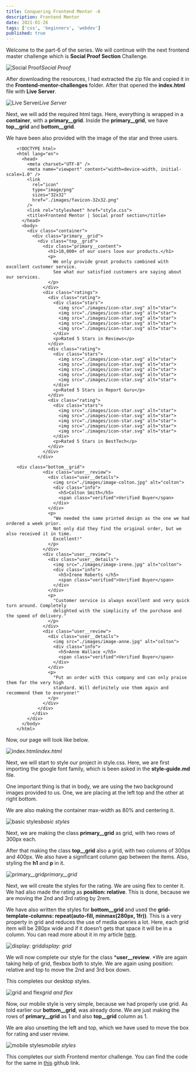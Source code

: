 ```yaml
---
title: Conquering Frontend Mentor -6
description: Frontend Mentor
date: 2021-01-26
tags: ['css', 'beginners', 'webdev']
published: true
---
```


Welcome to the part-6 of the series. We will continue with the next frontend master challenge which is **Social Proof Section** Challenge.

![Social Proof](https://ik.imagekit.io/thewebdev/Frontend-Mentor/6/1_9TqSyQvfm.png)*Social Proof*

After downloading the resources, I had extracted the zip file and copied it in the **Frontend-mentor-challenges** folder. After that opened the **index.html** file with **Live Server**.

![Live Server](https://ik.imagekit.io/thewebdev/Frontend-Mentor/6/2_3YAaTrQoG_.png)*Live Server*

Next, we will add the required html tags. Here, everything is wrapped in a **container**, with a **primary__grid**. Inside the **primary__grid**, we have **top__grid** and **bottom__grid**.

We have been also provided with the image of the star and three users.


```
    <!DOCTYPE html>
    <html lang="en">
      <head>
        <meta charset="UTF-8" />
        <meta name="viewport" content="width=device-width, initial-scale=1.0" />
        <link
          rel="icon"
          type="image/png"
          sizes="32x32"
          href="./images/favicon-32x32.png"
        />
        <link rel="stylesheet" href="style.css">
        <title>Frontend Mentor | Social proof section</title>
      </head>
      <body>
        <div class="container">
          <div class="primary__grid">
            <div class="top__grid">
              <div class="primary__content">
                <h1>10,000+ of our users love our products.</h1>
                <p>
                  We only provide great products combined with excellent customer service.
                  See what our satisfied customers are saying about our services.
                </p>
              </div>
              <div class="ratings">
                <div class="rating">
                  <div class="stars">
                    <img src="./images/icon-star.svg" alt="star">
                    <img src="./images/icon-star.svg" alt="star">
                    <img src="./images/icon-star.svg" alt="star">
                    <img src="./images/icon-star.svg" alt="star">
                    <img src="./images/icon-star.svg" alt="star">
                  </div>
                  <p>Rated 5 Stars in Reviews</p>
                </div>
                <div class="rating">
                  <div class="stars">
                    <img src="./images/icon-star.svg" alt="star">
                    <img src="./images/icon-star.svg" alt="star">
                    <img src="./images/icon-star.svg" alt="star">
                    <img src="./images/icon-star.svg" alt="star">
                    <img src="./images/icon-star.svg" alt="star">
                  </div>
                  <p>Rated 5 Stars in Report Guru</p>
                </div>
                <div class="rating">
                  <div class="stars">
                    <img src="./images/icon-star.svg" alt="star">
                    <img src="./images/icon-star.svg" alt="star">
                    <img src="./images/icon-star.svg" alt="star">
                    <img src="./images/icon-star.svg" alt="star">
                    <img src="./images/icon-star.svg" alt="star">
                  </div>
                  <p>Rated 5 Stars in BestTech</p>
                </div>
              </div>
            </div>

    <div class="bottom__grid">
              <div class="user__review">
                <div class="user__details">
                  <img src="./images/image-colton.jpg" alt="colton">
                  <div class="info">
                    <h5>Colton Smith</h5> 
                    <span class="verified">Verified Buyer</span> 
                  </div>
                </div>
                <p>
                  "We needed the same printed design as the one we had ordered a week prior.
                  Not only did they find the original order, but we also received it in time.
                  Excellent!"
                </p>
              </div>
              <div class="user__review">
                <div class="user__details">
                  <img src="./images/image-irene.jpg" alt="colton">
                  <div class="info">
                    <h5>Irene Roberts </h5> 
                    <span class="verified">Verified Buyer</span> 
                  </div>
                </div>
                <p>
                  "Customer service is always excellent and very quick turn around. Completely
                  delighted with the simplicity of the purchase and the speed of delivery."
                </p>
              </div>
              <div class="user__review">
                <div class="user__details">
                  <img src="./images/image-anne.jpg" alt="colton">
                  <div class="info">
                    <h5>Anne Wallace </h5> 
                    <span class="verified">Verified Buyer</span>    
                  </div>
                </div>
                <p>
                  "Put an order with this company and can only praise them for the very high
                  standard. Will definitely use them again and recommend them to everyone!"
                </p>
              </div>
            </div>        
          </div>
        </div>
      </body>
    </html>
```


Now, our page will look like below.

![index.html](https://ik.imagekit.io/thewebdev/Frontend-Mentor/6/3_IBWBJoM025.png)*index.html*

Next, we will start to style our project in style.css. Here, we are first importing the google font family, which is been asked in the **style-guide.md** file.

One important thing is that in body, we are using the two background images provided to us. One, we are placing at the left top and the other at right bottom.

We are also making the container max-width as 80% and centering it.

![basic styles](https://ik.imagekit.io/thewebdev/Frontend-Mentor/6/4__cMXh98dJ.png)*basic styles*

Next, we are making the class **primary__grid** as grid, with two rows of 300px each.

After that making the class **top__grid** also a grid, with two columns of 300px and 400px. We also have a significant column gap between the items. Also, styling the **h1** and **p** in it.

![primary__grid](https://ik.imagekit.io/thewebdev/Frontend-Mentor/6/5_Ty0ZKkSwus.png)*primary__grid*

Next, we will create the styles for the rating. We are using flex to center it. We had also made the rating as **position: relative**. This is done, because we are moving the 2nd and 3rd rating by 2rem.

We have also written the styles for **bottom__grid** and used the **grid-template-columns: repeat(auto-fill, minmax(280px, 1fr))**. This is a very property in grid and reduces the use of media queries a lot. Here, each grid item will be 280px wide and if it doesn’t gets that space it will be in a column. You can read more about it in my article [here](https://thewebdev.tech/basics-of-css-grid-5).

![display: grid](https://ik.imagekit.io/thewebdev/Frontend-Mentor/6/6_P94HBinjFi.png)*display: grid*

We will now complete our style for the class ***user__review**. *We are again taking help of grid, flexbox both to style. We are again using position: relative and top to move the 2nd and 3rd box down.

This completes our desktop styles.

![grid and flex](https://ik.imagekit.io/thewebdev/Frontend-Mentor/6/7_09Br91mEs.png)*grid and flex*

Now, our mobile style is very simple, because we had properly use grid. As told earlier our **bottom__grid**, was already done. We are just making the rows of **primary__grid** as 1 and also **top__grid** column as 1.

We are also unsetting the left and top, which we have used to move the box for rating and user review.

![mobile styles](https://ik.imagekit.io/thewebdev/Frontend-Mentor/6/8_xg0RfK90EJ.png)*mobile styles*

This completes our sixth Frontend mentor challenge. You can find the code for the same in [this](https://github.com/nabendu82/Frontend-Mentor-Challenges) github link.
